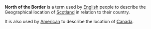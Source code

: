 '''North of the Border''' is a term used by [[English people|English]] people to describe the Geographical location of [[Scotland]] in relation to their country.

It is also used by [[American people|American]] to describe the location of [[Canada]].